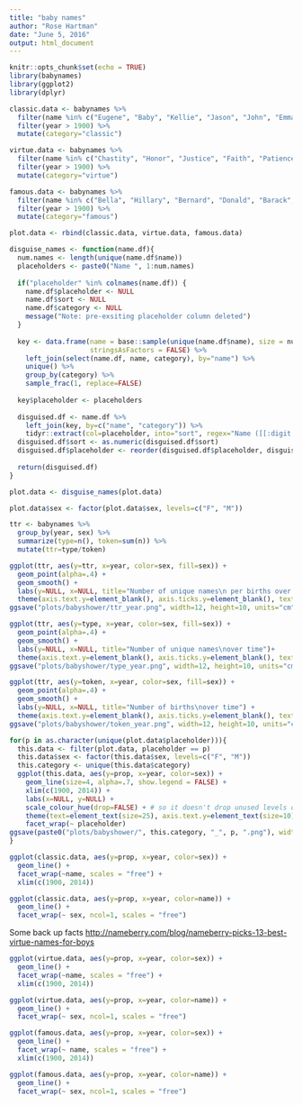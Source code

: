 ```yaml
---
title: "baby names"
author: "Rose Hartman"
date: "June 5, 2016"
output: html_document
---
```


```r
knitr::opts_chunk$set(echo = TRUE)
library(babynames)
library(ggplot2)
library(dplyr)
```

```r

classic.data <- babynames %>% 
  filter(name %in% c("Eugene", "Baby", "Kellie", "Jason", "John", "Emma", "Nicholas", "Dorothy")) %>% 
  filter(year > 1900) %>% 
  mutate(category="classic")

virtue.data <- babynames %>% 
  filter(name %in% c("Chastity", "Honor", "Justice", "Faith", "Patience", "Earnest", "Benedict", "Noble")) %>% 
  filter(year > 1900) %>% 
  mutate(category="virtue")

famous.data <- babynames %>% 
  filter(name %in% c("Bella", "Hillary", "Bernard", "Donald", "Barack", "Buffy", "Angel", "Edward")) %>% 
  filter(year > 1900) %>% 
  mutate(category="famous")

plot.data <- rbind(classic.data, virtue.data, famous.data)

```


```r
disguise_names <- function(name.df){
  num.names <- length(unique(name.df$name))
  placeholders <- paste0("Name ", 1:num.names)
  
  if("placeholder" %in% colnames(name.df)) {
    name.df$placeholder <- NULL
    name.df$sort <- NULL
    name.df$category <- NULL
    message("Note: pre-exsiting placeholder column deleted")
  }
  
  key <- data.frame(name = base::sample(unique(name.df$name), size = num.names), 
                    stringsAsFactors = FALSE) %>% 
    left_join(select(name.df, name, category), by="name") %>% 
    unique() %>% 
    group_by(category) %>% 
    sample_frac(1, replace=FALSE)
  
  key$placeholder <- placeholders
  
  disguised.df <- name.df %>% 
    left_join(key, by=c("name", "category")) %>% 
    tidyr::extract(col=placeholder, into="sort", regex="Name ([[:digit:]]+)", remove=FALSE)
  disguised.df$sort <- as.numeric(disguised.df$sort)
  disguised.df$placeholder <- reorder(disguised.df$placeholder, disguised.df$sort)
  
  return(disguised.df)
}

plot.data <- disguise_names(plot.data)

plot.data$sex <- factor(plot.data$sex, levels=c("F", "M"))
```

```r
ttr <- babynames %>% 
  group_by(year, sex) %>% 
  summarize(type=n(), token=sum(n)) %>% 
  mutate(ttr=type/token)

ggplot(ttr, aes(y=ttr, x=year, color=sex, fill=sex)) + 
  geom_point(alpha=.4) + 
  geom_smooth() + 
  labs(y=NULL, x=NULL, title="Number of unique names\n per births over time")+ 
  theme(axis.text.y=element_blank(), axis.ticks.y=element_blank(), text=element_text(size=20))
ggsave("plots/babyshower/ttr_year.png", width=12, height=10, units="cm")

ggplot(ttr, aes(y=type, x=year, color=sex, fill=sex)) + 
  geom_point(alpha=.4) + 
  geom_smooth() + 
  labs(y=NULL, x=NULL, title="Number of unique names\nover time")+ 
  theme(axis.text.y=element_blank(), axis.ticks.y=element_blank(), text=element_text(size=20))
ggsave("plots/babyshower/type_year.png", width=12, height=10, units="cm")

ggplot(ttr, aes(y=token, x=year, color=sex, fill=sex)) + 
  geom_point(alpha=.4) + 
  geom_smooth() + 
  labs(y=NULL, x=NULL, title="Number of births\nover time") + 
  theme(axis.text.y=element_blank(), axis.ticks.y=element_blank(), text=element_text(size=20))
ggsave("plots/babyshower/token_year.png", width=12, height=10, units="cm")

```

```r
for(p in as.character(unique(plot.data$placeholder))){
  this.data <- filter(plot.data, placeholder == p)
  this.data$sex <- factor(this.data$sex, levels=c("F", "M"))
  this.category <- unique(this.data$category)
  ggplot(this.data, aes(y=prop, x=year, color=sex)) + 
    geom_line(size=4, alpha=.7, show.legend = FALSE) +  
    xlim(c(1900, 2014)) +
    labs(x=NULL, y=NULL) + 
    scale_colour_hue(drop=FALSE) + # so it doesn't drop unused levels of sex
    theme(text=element_text(size=25), axis.text.y=element_text(size=10), axis.text.x=element_text(size=15)) + 
    facet_wrap(~ placeholder)
ggsave(paste0("plots/babyshower/", this.category, "_", p, ".png"), width=11, height=10, units="cm")
}

```


```r
ggplot(classic.data, aes(y=prop, x=year, color=sex)) + 
  geom_line() + 
  facet_wrap(~name, scales = "free") + 
  xlim(c(1900, 2014))

ggplot(classic.data, aes(y=prop, x=year, color=name)) + 
  geom_line() + 
  facet_wrap(~ sex, ncol=1, scales = "free")

```


Some back up facts [http://nameberry.com/blog/nameberry-picks-13-best-virtue-names-for-boys](http://nameberry.com/blog/nameberry-picks-13-best-virtue-names-for-boys)
```r

ggplot(virtue.data, aes(y=prop, x=year, color=sex)) + 
  geom_line() + 
  facet_wrap(~name, scales = "free") + 
  xlim(c(1900, 2014))

ggplot(virtue.data, aes(y=prop, x=year, color=name)) + 
  geom_line() + 
  facet_wrap(~ sex, ncol=1, scales = "free")
```


```r

ggplot(famous.data, aes(y=prop, x=year, color=sex)) + 
  geom_line() + 
  facet_wrap(~ name, scales = "free") +
  xlim(c(1900, 2014))

ggplot(famous.data, aes(y=prop, x=year, color=name)) + 
  geom_line() + 
  facet_wrap(~ sex, ncol=1, scales = "free")
```


